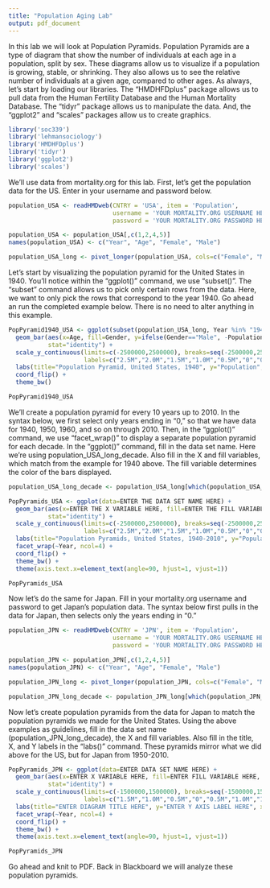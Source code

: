 ```yaml
---
title: "Population Aging Lab"
output: pdf_document
---
```


In this lab we will look at Population Pyramids. Population Pyramids are a type of diagram that show the number of individuals at each age in a population, split by sex. These diagrams allow us to visualize if a population is growing, stable, or shrinking. They also allows us to see the relative number of individuals at a given age, compared to other ages. As always, let's start by loading our libraries. The "HMDHFDplus" package allows us to pull data from the Human Fertility Database and the Human Mortality Database. The "tidyr" package allows us to manipulate the data. And, the "ggplot2" and "scales" packages allow us to create graphics.
 
```r

library('soc339')
library('lehmansociology')
library('HMDHFDplus')
library('tidyr')
library('ggplot2')
library('scales')

```

We'll use data from mortality.org for this lab. First, let's get the population data for the US. Enter in your username and password below.

```r

population_USA <- readHMDweb(CNTRY = 'USA', item = 'Population', 
                             username = 'YOUR MORTALITY.ORG USERNAME HERE', 
                             password = 'YOUR MORTALITY.ORG PASSWORD HERE')

population_USA <- population_USA[,c(1,2,4,5)]
names(population_USA) <- c("Year", "Age", "Female", "Male")

population_USA_long <- pivot_longer(population_USA, cols=c("Female", "Male"), names_to="Gender", values_to="Population")

```

Let's start by visualizing the population pyramid for the United States in 1940. You'll notice within the "ggplot()" command, we use "subset()". The "subset" command allows us to pick only certain rows from the data. Here, we want to only pick the rows that correspond to the year 1940. Go ahead an run the completed example below. There is no need to alter anything in this example.

```r

PopPyramid1940_USA <- ggplot(subset(population_USA_long, Year %in% "1940")) +
  geom_bar(aes(x=Age, fill=Gender, y=ifelse(Gender=="Male", -Population, Population)), 
           stat="identity") +
  scale_y_continuous(limits=c(-2500000,2500000), breaks=seq(-2500000,2500000,500000), 
                     labels=c("2.5M","2.0M","1.5M","1.0M","0.5M","0","0.5M","1.0M","1.5M","2.0","2.5M")) +
  labs(title="Population Pyramid, United States, 1940", y="Population", x="Age", fill="Sex") +
  coord_flip() +
  theme_bw()

PopPyramid1940_USA

```

We'll create a population pyramid for every 10 years up to 2010. In the syntax below, we first select only years ending in "0," so that we have data for 1940, 1950, 1960, and so on through 2010. Then, in the "ggplot()" command, we use "facet_wrap()" to display a separate population pyramid for each decade. In the "ggplot()" command, fill in the data set name. Here we're using population_USA_long_decade. Also fill in the X and fill variables, which match from the example for 1940 above. The fill variable determines the color of the bars displayed.

```r

population_USA_long_decade <- population_USA_long[which(population_USA_long$Year=="1940"|population_USA_long$Year=="1950"|population_USA_long$Year=="1960"|population_USA_long$Year=="1970"|population_USA_long$Year=="1980"|population_USA_long$Year=="1990"|population_USA_long$Year=="2000"|population_USA_long$Year=="2010"),]

PopPyramids_USA <- ggplot(data=ENTER THE DATA SET NAME HERE) +
  geom_bar(aes(x=ENTER THE X VARIABLE HERE, fill=ENTER THE FILL VARIABLE HERE, y=ifelse(Gender=="Male", -Population, Population)), 
           stat="identity") +
  scale_y_continuous(limits=c(-2500000,2500000), breaks=seq(-2500000,2500000,500000), 
                     labels=c("2.5M","2.0M","1.5M","1.0M","0.5M","0","0.5M","1.0M","1.5M","2.0","2.5M")) +
  labs(title="Population Pyramids, United States, 1940-2010", y="Population", x="Age", fill="Sex") +
  facet_wrap(~Year, ncol=4) +
  coord_flip() +
  theme_bw() +
  theme(axis.text.x=element_text(angle=90, hjust=1, vjust=1))

PopPyramids_USA

```

Now let's do the same for Japan. Fill in your mortality.org username and password to get Japan's population data. The syntax below first pulls in the data for Japan, then selects only the years ending in "0."

```r

population_JPN <- readHMDweb(CNTRY = 'JPN', item = 'Population', 
                             username = 'YOUR MORTALITY.ORG USERNAME HERE', 
                             password = 'YOUR MORTALITY.ORG PASSWORD HERE')

population_JPN <- population_JPN[,c(1,2,4,5)]
names(population_JPN) <- c("Year", "Age", "Female", "Male")

population_JPN_long <- pivot_longer(population_JPN, cols=c("Female", "Male"), names_to="Gender", values_to="Population")

population_JPN_long_decade <- population_JPN_long[which(population_JPN_long$Year=="1950"|population_JPN_long$Year=="1960"|population_JPN_long$Year=="1970"|population_JPN_long$Year=="1980"|population_JPN_long$Year=="1990"|population_JPN_long$Year=="2000"|population_JPN_long$Year=="2010"),]

```

Now let's create population pyramids from the data for Japan to match the population pyramids we made for the United States. Using the above examples as guidelines, fill in the data set name (population_JPN_long_decade), the X and fill variables. Also fill in the title, X, and Y labels in the "labs()" command. These pyramids mirror what we did above for the US, but for Japan from 1950-2010.

```r

PopPyramids_JPN <- ggplot(data=ENTER DATA SET NAME HERE) +
  geom_bar(aes(x=ENTER X VARIABLE HERE, fill=ENTER FILL VARIABLE HERE, y=ifelse(Gender=="Male", -Population, Population)), 
           stat="identity") +
  scale_y_continuous(limits=c(-1500000,1500000), breaks=seq(-1500000,1500000,500000), 
                     labels=c("1.5M","1.0M","0.5M","0","0.5M","1.0M","1.5M")) +
  labs(title="ENTER DIAGRAM TITLE HERE", y="ENTER Y AXIS LABEL HERE", x="ENTER X AXIS LABEL HERE") +
  facet_wrap(~Year, ncol=4) +
  coord_flip() +
  theme_bw() +
  theme(axis.text.x=element_text(angle=90, hjust=1, vjust=1))

PopPyramids_JPN

```

Go ahead and knit to PDF.  Back in Blackboard we will analyze these population pyramids.
